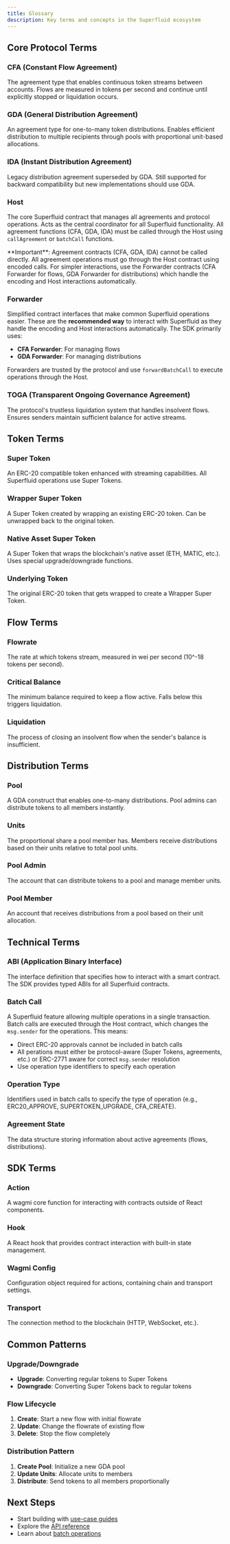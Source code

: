 ```yaml
---
title: Glossary
description: Key terms and concepts in the Superfluid ecosystem
---
```



## Core Protocol Terms

### CFA (Constant Flow Agreement)
The agreement type that enables continuous token streams between accounts. Flows are measured in tokens per second and continue until explicitly stopped or liquidation occurs.

### GDA (General Distribution Agreement)
An agreement type for one-to-many token distributions. Enables efficient distribution to multiple recipients through pools with proportional unit-based allocations.

### IDA (Instant Distribution Agreement)
Legacy distribution agreement superseded by GDA. Still supported for backward compatibility but new implementations should use GDA.

### Host
The core Superfluid contract that manages all agreements and protocol operations. Acts as the central coordinator for all Superfluid functionality. All agreement functions (CFA, GDA, IDA) must be called through the Host using `callAgreement` or `batchCall` functions.

<Callout type="warning">
**Important**: Agreement contracts (CFA, GDA, IDA) cannot be called directly. All agreement operations must go through the Host contract using encoded calls. For simpler interactions, use the Forwarder contracts (CFA Forwarder for flows, GDA Forwarder for distributions) which handle the encoding and Host interactions automatically.
</Callout>

### Forwarder
Simplified contract interfaces that make common Superfluid operations easier. These are the **recommended way** to interact with Superfluid as they handle the encoding and Host interactions automatically. The SDK primarily uses:
- **CFA Forwarder**: For managing flows
- **GDA Forwarder**: For managing distributions

Forwarders are trusted by the protocol and use `forwardBatchCall` to execute operations through the Host.

### TOGA (Transparent Ongoing Governance Agreement)
The protocol's trustless liquidation system that handles insolvent flows. Ensures senders maintain sufficient balance for active streams.

## Token Terms

### Super Token
An ERC-20 compatible token enhanced with streaming capabilities. All Superfluid operations use Super Tokens.

### Wrapper Super Token
A Super Token created by wrapping an existing ERC-20 token. Can be unwrapped back to the original token.

### Native Asset Super Token
A Super Token that wraps the blockchain's native asset (ETH, MATIC, etc.). Uses special upgrade/downgrade functions.

### Underlying Token
The original ERC-20 token that gets wrapped to create a Wrapper Super Token.

## Flow Terms

### Flowrate
The rate at which tokens stream, measured in wei per second (10^-18 tokens per second).

### Critical Balance
The minimum balance required to keep a flow active. Falls below this triggers liquidation.

### Liquidation
The process of closing an insolvent flow when the sender's balance is insufficient.

## Distribution Terms

### Pool
A GDA construct that enables one-to-many distributions. Pool admins can distribute tokens to all members instantly.

### Units
The proportional share a pool member has. Members receive distributions based on their units relative to total pool units.

### Pool Admin
The account that can distribute tokens to a pool and manage member units.

### Pool Member
An account that receives distributions from a pool based on their unit allocation.

## Technical Terms

### ABI (Application Binary Interface)
The interface definition that specifies how to interact with a smart contract. The SDK provides typed ABIs for all Superfluid contracts.

### Batch Call
A Superfluid feature allowing multiple operations in a single transaction. Batch calls are executed through the Host contract, which changes the `msg.sender` for the operations. This means:
- Direct ERC-20 approvals cannot be included in batch calls
- All perations must either be protocol-aware (Super Tokens, agreements, etc.) or ERC-2771 aware for correct `msg.sender` resolution
- Use operation type identifiers to specify each operation

### Operation Type
Identifiers used in batch calls to specify the type of operation (e.g., ERC20_APPROVE, SUPERTOKEN_UPGRADE, CFA_CREATE).

### Agreement State
The data structure storing information about active agreements (flows, distributions).

## SDK Terms

### Action
A wagmi core function for interacting with contracts outside of React components.

### Hook
A React hook that provides contract interaction with built-in state management.

### Wagmi Config
Configuration object required for actions, containing chain and transport settings.

### Transport
The connection method to the blockchain (HTTP, WebSocket, etc.).

## Common Patterns

### Upgrade/Downgrade
- **Upgrade**: Converting regular tokens to Super Tokens
- **Downgrade**: Converting Super Tokens back to regular tokens

### Flow Lifecycle
1. **Create**: Start a new flow with initial flowrate
2. **Update**: Change the flowrate of existing flow
3. **Delete**: Stop the flow completely

### Distribution Pattern
1. **Create Pool**: Initialize a new GDA pool
2. **Update Units**: Allocate units to members
3. **Distribute**: Send tokens to all members proportionally

## Next Steps

- Start building with [use-case guides](/docs/use-cases/wrap-unwrap)
- Explore the [API reference](/docs/api/essential/super-token)
- Learn about [batch operations](/docs/use-cases/batch-calls)